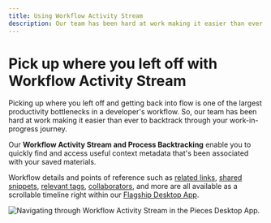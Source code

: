 ```yaml
---
title: Using Workflow Activity Stream
description: Our team has been hard at work making it easier than ever to backtrack through your work-in-progress journey.
---
```


# Pick up where you left off with Workflow Activity Stream
Picking up where you left off and getting back into flow is one of the largest productivity bottlenecks in a developer's workflow. So, our team has been hard at work making it easier than ever to backtrack through your work-in-progress journey.

Our **Workflow Activity Stream and Process Backtracking** enable you to quickly find and access useful context metadata that's been associated with your saved materials.

Workflow details and points of reference such as <a href="{{ links.internal.context_awareness_engine.related_links_resources }}">related links</a>, <a href="{{ links.internal.personalized_link_sharing }}">shared snippets</a>, <a href="{{ links.internal.context_awareness_engine.ai_generated_labels }}">relevant tags</a>, <a href="{{ links.internal.context_awareness_engine.related_people }}">collaborators</a>, and more are all available as a scrollable timeline right within our <a href="{{ links.website.pfd_desktop_install }}">Flagship Desktop App</a>.

![Navigating through Workflow Activity Stream in the Pieces Desktop App.](https://storage.googleapis.com/pieces_static_resources/pfd_wiki/WORKFLOW_ACTIVITY.gif)
